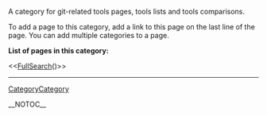 <!-- #format wiki
 -->
<!-- #language en
 -->

A category for git-related tools pages, tools lists and tools comparisons.

To add a page to this category, add a link to this page on the last line of the page. You can add multiple categories to a page.

<b>List of pages in this category:</b>

<<[[FullSearch]]()>>

----
[[CategoryCategory]]

__NOTOC__